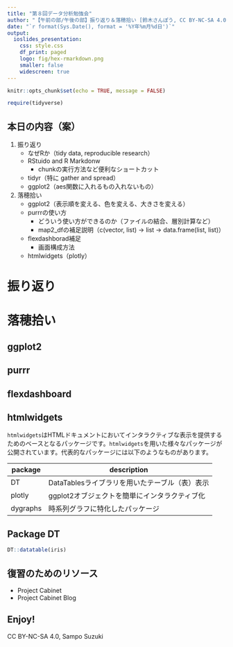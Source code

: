 ```yaml
---
title: "第８回データ分析勉強会"
author: "【午前の部/午後の部】振り返り＆落穂拾い [鈴木さんぽう, CC BY-NC-SA 4.0]"
date: "`r format(Sys.Date(), format = '%Y年%m月%d日')`"
output:
  ioslides_presentation:
    css: style.css
    df_print: paged
    logo: fig/hex-rmarkdown.png
    smaller: false
    widescreen: true
---
```


```r
knitr::opts_chunk$set(echo = TRUE, message = FALSE)

require(tidyverse)
```


## 本日の内容（案）
1. 振り返り
    * なぜRか（tidy data, reproducible research）
    * RStuido and R Markdonw
        * chunkの実行方法など便利なショートカット
    * tidyr（特に gather and spread）
    * ggplot2（aes関数に入れるもの入れないもの）
1. 落穂拾い
    * ggplot2（表示順を変える、色を変える、大きさを変える）
    * purrrの使い方
        * どういう使い方ができるのか（ファイルの結合、層別計算など）
        * map2_dfの補足説明（c(vector, list) -> list -> data.frame(list, list)）
    * flexdashborad補足
        * 画面構成方法
    * htmlwidgets（plotly）


# 振り返り

# 落穂拾い

## ggplot2

## purrr

## flexdashboard

## htmlwidgets
`htmlwidgets`はHTMLドキュメントにおいてインタラクティブな表示を提供するためのベースとなるパッケージです。`htmlwidgets`を用いた様々なパッケージが公開されています。代表的なパッケージには以下のようなものがあります。  

package  | description
---------|------------
DT       | DataTablesライブラリを用いたテーブル（表）表示
plotly   | ggplot2オブジェクトを簡単にインタラクティブ化
dygraphs | 時系列グラフに特化したパッケージ


## Package DT
```r
DT::datatable(iris)
```



## 復習のためのリソース

* Project Cabinet
* Project Cabinet Blog


## Enjoy!

CC BY-NC-SA 4.0, Sampo Suzuki